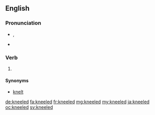 ==English==

===Pronunciation===
* {{enPR|nēld}}, {{IPA|/niːld/|lang=en}}
* {{rhymes|iːld|lang=en}}

===Verb===
{{head|en|verb form}}

# {{en-past of|kneel}}

====Synonyms====
* [[knelt]]

[[de:kneeled]]
[[fa:kneeled]]
[[fr:kneeled]]
[[mg:kneeled]]
[[my:kneeled]]
[[ja:kneeled]]
[[oc:kneeled]]
[[sv:kneeled]]